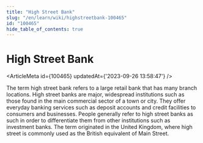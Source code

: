 ```yaml
---
title: "High Street Bank"
slug: "/en/learn/wiki/highstreetbank-100465"
id: "100465"
hide_table_of_contents: true
---
```



# High Street Bank

<ArticleMeta id={100465} updatedAt={'2023-09-26 13:58:47'} />
<div className='border-solid border-b border-t-0 my-4 border-[var(--ifm-color-gray-300)]' />

The term high street bank refers to a large retail bank that has many branch locations. High street banks are major, widespread institutions such as those found in the main commercial sector of a town or city. They offer everyday banking services such as deposit accounts and credit facilities to consumers and businesses. People generally refer to high street banks as such in order to differentiate them from other institutions such as investment banks. The term originated in the United Kingdom, where high street is commonly used as the British equivalent of Main Street.
